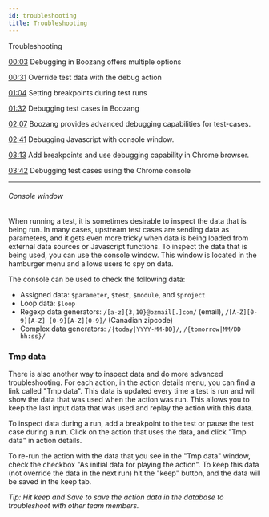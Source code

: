 ```yaml
---
id: troubleshooting
title: Troubleshooting
---
```



<YouTubeEmbed embedId="IQx-a1KWkaA">Troubleshooting</YouTubeEmbed>


[00:03](https://www.youtube.com/watch?v=IQx-a1KWkaA&t=3) Debugging in Boozang offers multiple options

[00:31](https://www.youtube.com/watch?v=IQx-a1KWkaA&t=31) Override test data with the debug action

[01:04](https://www.youtube.com/watch?v=IQx-a1KWkaA&t=64) Setting breakpoints during test runs

[01:32](https://www.youtube.com/watch?v=IQx-a1KWkaA&t=92) Debugging test cases in Boozang

[02:07](https://www.youtube.com/watch?v=IQx-a1KWkaA&t=127) Boozang provides advanced debugging capabilities for test-cases.

[02:41](https://www.youtube.com/watch?v=IQx-a1KWkaA&t=161) Debugging Javascript with console window.

[03:13](https://www.youtube.com/watch?v=IQx-a1KWkaA&t=193) Add breakpoints and use debugging capability in Chrome browser.

[03:42](https://www.youtube.com/watch?v=IQx-a1KWkaA&t=222) Debugging test cases using the Chrome console

---------------

###### Console window

<!-- ![console](../images/console.png) -->

When running a test, it is sometimes desirable to inspect the data that is being run. In many cases, upstream test cases are sending data as parameters, and it gets even more tricky when data is being loaded from external data sources or Javascript functions. To inspect the data that is being used, you can use the console window. This window is located in the hamburger menu and allows users to spy on data.

The console can be used to check the following data:

- Assigned data: `$parameter`, `$test`, `$module`, and `$project`
- Loop data: `$loop`
- Regexp data generators: `/[a-z]{3,10}@bzmail[.]com/` (email),  `/[A-Z][0-9][A-Z] [0-9][A-Z][0-9]/` (Canadian zipcode)
- Complex data generators: `/{today|YYYY-MM-DD}/`, `/{tomorrow|MM/DD hh:ss}/`



### Tmp data

<!-- ![tmpdata](../images/tmpdata.png) -->

There is also another way to inspect data and do more advanced troubleshooting. For each action, in the action details menu, you can find a link called "Tmp data". This data is updated every time a test is run and will show the data that was used when the action was run. This allows you to keep the last input data that was used and replay the action with this data.

To inspect data during a run, add a breakpoint to the test or pause the test case during a run. Click on the action that uses the data, and click "Tmp data" in action details. 

To re-run the action with the data that you see in the "Tmp data" window,  check the checkbox "As initial data for playing the action". To keep this data (not override the data in the next run) hit the "keep" button, and the data will be saved in the keep tab. 

*Tip: Hit keep and Save to save the action data in the database to troubleshoot with other team members.*

